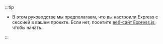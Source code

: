 :::tip

- В этом руководстве мы предполагаем, что вы настроили Express с сессией в вашем проекте. Если нет, посетите [веб-сайт Express.js](https://expressjs.com/), чтобы начать.

:::

